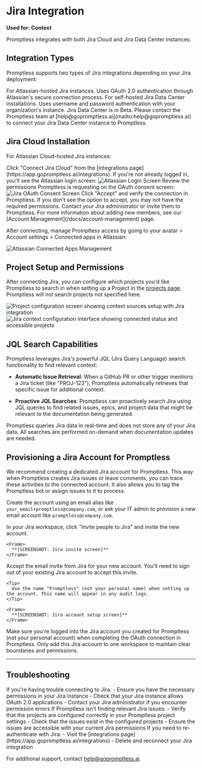 # Jira Integration

**Used for: Context**

Promptless integrates with both Jira Cloud and Jira Data Center instances.

## Integration Types

Promptless supports two types of Jira integrations depending on your Jira deployment:

<CardGroup cols={2}>
  <Card title="Jira Cloud" icon="fa-solid fa-cloud">
    For Atlassian-hosted Jira instances. Uses OAuth 2.0 authentication through Atlassian's secure connection process.
  </Card>
  <Card title="Jira Data Center (Beta)" icon="fa-solid fa-server">
    For self-hosted Jira Data Center installations. Uses username and password authentication with your organization's instance.
  </Card>
</CardGroup>

<Info>
Jira Data Center is in Beta. Please contact the Promptless team at [help@gopromptless.ai](mailto:help@gopromptless.ai) to connect your Jira Data Center instance to Promptless.
</Info>

## Jira Cloud Installation

For Atlassian Cloud-hosted Jira instances:

<Steps>
  <Step title="Connect Jira Cloud">
    Click "Connect Jira Cloud" from the [integrations page](https://app.gopromptless.ai/integrations).
  </Step>

  <Step title="Atlassian Login">
    If you're not already logged in, you'll see the Atlassian login screen:
<Frame>
  <img src="https://promptless-customer-doc-assets.s3.amazonaws.com/docs-images/org_2lvkgU9erOFxYhtEVVC0ymPrPdF/aab15aef-2759-42e6-93ec-d4c090526273-jira-atlassian-login.png" alt="Atlassian Login Screen" />
</Frame>
  </Step>

  <Step title="OAuth Consent">
    Review the permissions Promptless is requesting on the OAuth consent screen:
<Frame>
  <img src="https://promptless-customer-doc-assets.s3.amazonaws.com/docs-images/org_2lvkgU9erOFxYhtEVVC0ymPrPdF/aab15aef-2759-42e6-93ec-d4c090526273-jira-oauth-consent.png" alt="Jira OAuth Consent Screen" />
</Frame>
  </Step>

  <Step title="Complete Connection">
    Click "Accept" and verify the connection in Promptless. If you don't see the option to accept, you may not have the required permissions. Contact your Jira administrator or invite them to Promptless. For more information about adding new members, see our [Account Management](/docs/account-management) page.
  </Step>
</Steps>

After connecting, manage Promptless access by going to your avatar > Account settings > Connected apps in Atlassian:
<Frame>
  <img src="https://promptless-customer-doc-assets.s3.amazonaws.com/docs-images/org_2lvkgU9erOFxYhtEVVC0ymPrPdF/aab15aef-2759-42e6-93ec-d4c090526273-jira-connected-apps.png" alt="Atlassian Connected Apps Management" />
</Frame>

## Project Setup and Permissions

After connecting Jira, you can configure which projects you'd like Promptless to search in when setting up a Project in the [projects page](https://app.gopromptless.ai/projects). Promptless will not search projects not specified here.

<Frame>
  <img src="https://promptless-customer-doc-assets.s3.amazonaws.com/docs-images/org_2lvkgU9erOFxYhtEVVC0ymPrPdF/e3bdab51-fb59-4971-aaac-32ed7dddf07b-project-context-sources-configuration.png" alt="Project configuration screen showing context sources setup with Jira integration" />
</Frame>

<Frame>
  <img src="https://promptless-customer-doc-assets.s3.amazonaws.com/docs-images/org_2lvkgU9erOFxYhtEVVC0ymPrPdF/e3bdab51-fb59-4971-aaac-32ed7dddf07b-jira-context-configuration-interface.png" alt="Jira context configuration interface showing connected status and accessible projects" />
</Frame>

## JQL Search Capabilities

Promptless leverages Jira's powerful JQL (Jira Query Language) search functionality to find relevant context:

- **Automatic Issue Retrieval**: When a GitHub PR or other trigger mentions a Jira ticket (like "PROJ-123"), Promptless automatically retrieves that specific issue for additional context.

- **Proactive JQL Searches**: Promptless can proactively search Jira using JQL queries to find related issues, epics, and project data that might be relevant to the documentation being generated.

<Note>
Promptless queries Jira data in real-time and does not store any of your Jira data. All searches are performed on-demand when documentation updates are needed.
</Note>

## Provisioning a Jira Account for Promptless

We recommend creating a dedicated Jira account for Promptless. This way when Promptless creates Jira issues or leave comments, you can trace these activities to the connected account. It also allows you to tag the Promptless bot or assign issues to it to process.

Create the account using an email alias like `your_email+promptless@company.com`, or ask your IT admin to provision a new email account like `promptless@company.com`.

<Steps>
  <Step title="Invite the account to Jira">
    In your Jira workspace, click "Invite people to Jira" and invite the new account.
    
    <Frame>
      **[SCREENSHOT: Jira invite screen]**
    </Frame>
  </Step>

  <Step title="Accept the invitation">
    Accept the email invite from Jira for your new account. You'll need to sign out of your existing Jira account to accept this invite.
    
    <Tip>
      Use the name "Promptless" (not your personal name) when setting up the account. This name will appear in any audit logs.
    </Tip>
    
    <Frame>
      **[SCREENSHOT: Jira account setup screen]**
    </Frame>
  </Step>

  <Step title="Connect to Promptless">
    Make sure you're logged into the Jira account you created for Promptless (not your personal account) when completing the OAuth connection in Promptless.
  </Step>
</Steps>

<Warning>
  Only add this Jira account to one workspace to maintain clear boundaries and permissions.
</Warning>

---

## Troubleshooting

<AccordionGroup>
  <Accordion title="Connection Issues">
    If you're having trouble connecting to Jira:
    - Ensure you have the necessary permissions in your Jira instance
    - Check that your Jira instance allows OAuth 2.0 applications
    - Contact your Jira administrator if you encounter permission errors
  </Accordion>

  <Accordion title="Search Results">
    If Promptless isn't finding relevant Jira issues:
    - Verify that the projects are configured correctly in your Promptless project settings
    - Check that the issues exist in the configured projects
    - Ensure the issues are accessible with your current Jira permissions
  </Accordion>

  <Accordion title="Re-authentication">
    If you need to re-authenticate with Jira:
    - Visit the [integrations page](https://app.gopromptless.ai/integrations)
    - Delete and reconnect your Jira integration
  </Accordion>
</AccordionGroup>

For additional support, contact [help@gopromptless.ai](mailto:help@gopromptless.ai).